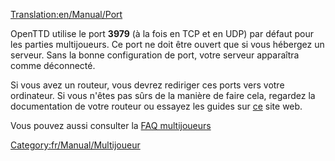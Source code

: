 [[Translation:en/Manual/Port]]

OpenTTD utilise le port '''3979''' (à la fois en TCP et en UDP) par défaut pour les parties multijoueurs. Ce port ne doit être ouvert que si vous hébergez un serveur. Sans la bonne configuration de port, votre serveur apparaîtra comme déconnecté.

Si vous avez un routeur, vous devrez rediriger ces ports vers votre ordinateur. Si vous n'êtes pas sûrs de la manière de faire cela, regardez la documentation de votre routeur ou essayez les guides sur [http://www.portforward.com/ ce] site web.

Vous pouvez aussi consulter la [[fr/Manual/FAQ multijoueurs#quel-port-utilise-openttd|FAQ multijoueurs]]

[[Category:fr/Manual/Multijoueur]]